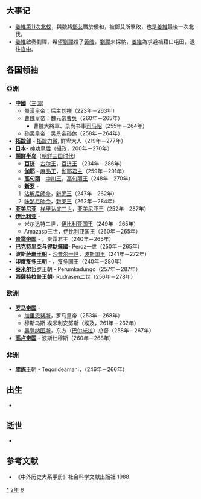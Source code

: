 {{yearTOC|262|曹魏'''[[景元|景元]]三年'''；蜀汉'''[[景耀|景耀]]五年'''；东吴'''[[永安_(孫休)|永安]]五年'''}}

== 大事记 ==
*[[姜維北伐|姜維第11次北伐]]，與魏將[[鄧艾|鄧艾]]戰於侯和，被鄧艾所擊敗，也是[[姜維|姜維]]最後一次北伐。
*[[姜維|姜維]]啟奏劉禪，希望[[劉禪|劉禪]]殺了[[黃皓|黃皓]]，[[劉禪|劉禪]]未採納，[[姜維|姜維]]為求避禍藉口屯田，退往[[沓中|沓中]]。

== 各国领袖 ==
=== 亞洲 ===
*'''[[中國|中國]]'''（[[三国|三国]]）
**[[蜀漢|蜀漢]]皇帝：后主[[刘禅|刘禅]]（223年－263年）
**[[曹魏|曹魏]]皇帝：魏元帝[[曹奂|曹奂]]（260年－265年）
***曹魏大將軍、录尚书事[[司马昭|司马昭]]（255年－264年）
**[[孙吴|孙吴]]皇帝：吴景帝[[孙休|孙休]]（258年－264年）
*'''[[拓跋部|拓跋部]]''' - [[拓跋力微|拓跋力微]], 鲜卑大人（219年－277年）
*'''[[日本|日本]]'''- [[神功皇后|神功皇后]]（攝政，200年－270年）
*'''[[朝鲜半岛|朝鲜半岛]]'''（[[朝鲜三国时代|朝鲜三国时代]]）
**'''[[百济|百济]]''' - [[古尔王|古尔王]]，[[百济君主列表|百济王]] （234年－286年）
**'''[[伽耶|伽耶]]''' - [[麻品王|麻品王]]，[[朝鲜半岛君主列表|伽耶君主]]（259年－291年）
**'''[[高句丽|高句丽]]''' - [[中川王|中川王]]，[[高句丽君主列表|高句丽王]]（248年－270年）
**'''[[新罗|新罗]]''' - 
*#[[沾解尼師今|沾解尼師今]]，[[新罗君主列表|新罗王]]（247年－262年）
*#[[味邹尼師今|味邹尼師今]]，[[新罗君主列表|新罗王]]（262年－284年）
*'''[[亚美尼亚|亚美尼亚]]'''- [[梯里达底三世_(亚美尼亚)|梯里达底三世]]，[[亚美尼亚君主列表|亚美尼亚王]]（252年－287年）
*'''[[高加索伊比利亚王国|伊比利亚]]''' - 
**米尔达特二世，[[格鲁吉亚君主列表|伊比利亚国王]]（249年－265年）
**Amazasp三世，[[格鲁吉亚君主列表|伊比利亚国王]]（260年－265年）
*'''[[贵霜帝国|贵霜帝国]]''' - {{link-en|婆什色迦|Vāsishka}}，贵霜君主（240年－265年）
*'''[[巴克特里亞|巴克特里亞]]与[[健馱邏國|健馱邏國]]'''- Peroz一世（250年－265年）
*'''波斯[[萨珊王朝|萨珊王朝]]''' - [[沙普尔一世|沙普尔一世]]，[[伊朗君主列表|波斯国王]]（241年－272年）
*'''印度[[笈多王朝|笈多王朝]]''' - {{link-en|室利笈多|Gupta (king)}}，[[印度君主列表|笈多国王]]（240年－280年）
*'''[[泰米尔人|泰米尔]]'''[[哲罗|哲罗]]王朝 - Perumkadungo（257年－287年）
*'''[[西薩特拉普王朝|西薩特拉普王朝]]'''- Rudrasen二世（256年－278年）

=== 欧洲 ===
*'''[[罗马帝国|罗马帝国]]''' - 
**[[加里恩努斯|加里恩努斯]]，罗马皇帝（253年－268年）
**穆斯乌斯·埃米利安努斯（埃及，261年－262年）
**[[奥登纳图斯|奥登纳图斯]]，东方（[[巴尔米拉|巴尔米拉]]）总督（258年－267年）
*'''[[高卢帝国|高卢帝国]]''' - 波斯杜穆斯（260年－268年）

=== 非洲 ===
*'''[[库施|库施]]'''王朝 - Teqorideamani，（246年－266年）

== 出生 ==
*

== 逝世 ==
{{Wikisource year mention}}
*

==参考文献==
{{reflist}}
*《中外历史大系手册》社会科学文献出版社 1988

[[Category:262年|*]]
[[Category:260年代|2年]]
[[Category:3世纪各年|6]]